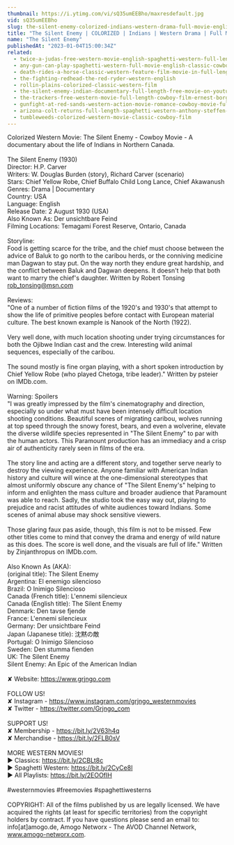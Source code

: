 ```yaml
---
thumbnail: https://i.ytimg.com/vi/sQ35umEEBho/maxresdefault.jpg
vid: sQ35umEEBho
slug: the-silent-enemy-colorized-indians-western-drama-full-movie-english
title: "The Silent Enemy | COLORIZED | Indians | Western Drama | Full Movie English"
name: "The Silent Enemy"
publishedAt: "2023-01-04T15:00:34Z"
related:
  - twice-a-judas-free-western-movie-english-spaghetti-western-full-length
  - any-gun-can-play-spaghetti-western-full-movie-english-classic-cowboy-film-free-full-westerns
  - death-rides-a-horse-classic-western-feature-film-movie-in-full-length-full-movies-for-free
  - the-fighting-redhead-the-red-ryder-western-english
  - rollin-plains-colorized-classic-western-film
  - the-silent-enemy-indian-documentary-full-length-free-movie-on-youtube
  - the-trackers-free-western-movie-full-length-cowboy-film-ernest-borgnine-free-movies
  - gunfight-at-red-sands-western-action-movie-romance-cowboy-movie-full-length-film
  - arizona-colt-returns-full-length-spaghetti-western-anthony-steffen-cowboy-film-1970
  - tumbleweeds-colorized-western-movie-classic-cowboy-film
---
```


Colorized Western Movie: The Silent Enemy - Cowboy Movie - A documentary about the life of Indians in Northern Canada. <br />
<br />
The Silent Enemy (1930)<br />
Director: H.P. Carver<br />
Writers: W. Douglas Burden (story), Richard Carver (scenario)<br />
Stars: Chief Yellow Robe, Chief Buffalo Child Long Lance, Chief Akawanush <br />
Genres: Drama | Documentary<br />
Country: USA<br />
Language: English<br />
Release Date: 2 August 1930 (USA)<br />
Also Known As: Der unsichtbare Feind <br />
Filming Locations: Temagami Forest Reserve, Ontario, Canada <br />
<br />
Storyline:<br />
Food is getting scarce for the tribe, and the chief must choose between the advice of Baluk to go north to the caribou herds, or the conniving medicine man Dagwan to stay put. On the way north they endure great hardship, and the conflict between Baluk and Dagwan deepens. It doesn't help that both want to marry the chief's daughter. Written by Robert Tonsing rob_tonsing@msn.com<br />
<br />
Reviews:<br />
"One of a number of fiction films of the 1920's and 1930's that attempt to show the life of primitive peoples before contact with European material culture. The best known example is Nanook of the North (1922).<br />
<br />
Very well done, with much location shooting under trying circumstances for both the Ojibwe Indian cast and the crew. Interesting wild animal sequences, especially of the caribou.<br />
<br />
The sound mostly is fine organ playing, with a short spoken introduction by Chief Yellow Robe (who played Chetoga, tribe leader)." Written by psteier on IMDb.com.<br />
<br />
Warning: Spoilers<br />
"I was greatly impressed by the film's cinematography and direction, especially so under what must have been intensely difficult location shooting conditions. Beautiful scenes of migrating caribou, wolves running at top speed through the snowy forest, bears, and even a wolverine, elevate the diverse wildlife species represented in "The Silent Enemy" to par with the human actors. This Paramount production has an immediacy and a crisp air of authenticity rarely seen in films of the era.<br />
<br />
The story line and acting are a different story, and together serve nearly to destroy the viewing experience. Anyone familiar with American Indian history and culture will wince at the one-dimensional stereotypes that almost uniformly obscure any chance of "The Silent Enemy's" helping to inform and enlighten the mass culture and broader audience that Paramount was able to reach. Sadly, the studio took the easy way out, playing to prejudice and racist attitudes of white audiences toward Indians. Some scenes of animal abuse may shock sensitive viewers.<br />
<br />
Those glaring faux pas aside, though, this film is not to be missed. Few other titles come to mind that convey the drama and energy of wild nature as this does. The score is well done, and the visuals are full of life." Written by Zinjanthropus on IMDb.com.<br />
<br />
Also Known As (AKA):<br />
(original title): The Silent Enemy<br />
Argentina: El enemigo silencioso<br />
Brazil: O Inimigo Silencioso<br />
Canada (French title): L'ennemi silencieux<br />
Canada (English title): The Silent Enemy<br />
Denmark: Den tavse fjende<br />
France: L'ennemi silencieux<br />
Germany: Der unsichtbare Feind<br />
Japan (Japanese title): 沈黙の敵<br />
Portugal: O Inimigo Silencioso<br />
Sweden: Den stumma fienden<br />
UK: The Silent Enemy<br />
 Silent Enemy: An Epic of the American Indian<br />
<br />
✘ Website: https://www.grjngo.com<br />
<br />
FOLLOW US!<br />
✘ Instagram - https://www.instagram.com/grjngo_westernmovies<br />
✘ Twitter - https://twitter.com/Grjngo_com<br />
<br />
SUPPORT US!<br />
✘ Membership - https://bit.ly/2V63h4q<br />
✘ Merchandise - https://bit.ly/2FLB0sV<br />
<br />
MORE WESTERN MOVIES! <br />
► Classics: https://bit.ly/2CBLt8c <br />
► Spaghetti Western: https://bit.ly/2CyCe8I <br />
► All Playlists: https://bit.ly/2EOOfIH <br />
<br />
#westernmovies #freemovies #spaghettiwesterns<br />
<br />
COPYRIGHT: All of the films published by us are legally licensed. We have acquired the rights (at least for specific territories) from the copyright holders by contract. If you have questions please send an email to: info[at]amogo.de, Amogo Networx - The AVOD Channel Network, www.amogo-networx.com.